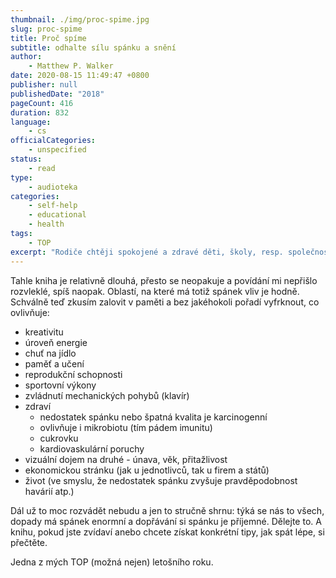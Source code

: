 ```yaml
---
thumbnail: ./img/proc-spime.jpg
slug: proc-spime
title: Proč spíme
subtitle: odhalte sílu spánku a snění
author:
    - Matthew P. Walker
date: 2020-08-15 11:49:47 +0800
publisher: null
publishedDate: "2018"
pageCount: 416
duration: 832
language:
    - cs
officialCategories:
    - unspecified
status:
    - read
type:
    - audioteka
categories:
    - self-help
    - educational
    - health
tags:
    - TOP
excerpt: "Rodiče chtěji spokojené a zdravé děti, školy, resp. společnost po všech stránkách rozvinuté občany a firmy produktivní pracanty. Člověk se pak nediví, když ze všech těch stran slyší poučky o tom, že má správně jíst, dostatečně cvičit a vyvarovat se drogám a podobně. Tyhle rady kolují prakticky celým vyspělým světem. Co se ale naopak naprosto přehlíží, je spánek, který má paradoxně největší dopad. A nejenže přehlíží a podceňuje, někdy se dokonce jeho omezování i oceňuje."
---
```


Tahle kniha je relativně dlouhá, přesto se neopakuje a povídání mi nepřišlo rozvleklé, spíš naopak. Oblastí, na které má totiž spánek vliv je hodně. Schválně teď zkusím zalovit v paměti a bez jakéhokoli pořadí vyfrknout, co ovlivňuje:

-   kreativitu
-   úroveň energie
-   chuť na jídlo
-   paměť a učení
-   reprodukční schopnosti
-   sportovní výkony
-   zvládnutí mechanických pohybů (klavír)
-   zdraví
    -   nedostatek spánku nebo špatná kvalita je karcinogenní
    -   ovlivňuje i mikrobiotu (tím pádem imunitu)
    -   cukrovku
    -   kardiovaskulární poruchy
-   vizuální dojem na druhé - únava, věk, přitažlivost
-   ekonomickou stránku (jak u jednotlivců, tak u firem a států)
-   život (ve smyslu, že nedostatek spánku zvyšuje pravděpodobnost havárií atp.)

Dál už to moc rozvádět nebudu a jen to stručně shrnu: týká se nás to všech, dopady má spánek enormní a dopřávání si spánku je příjemné. Dělejte to. A knihu, pokud jste zvídaví anebo chcete získat konkrétní tipy, jak spát lépe, si přečtěte.

Jedna z mých TOP (možná nejen) letošního roku.

